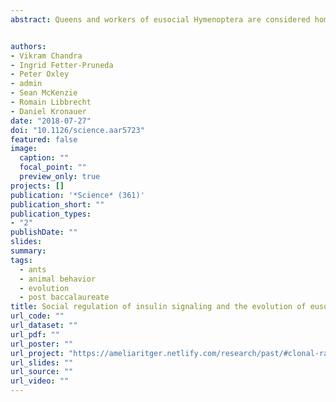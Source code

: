 ```yaml
---
abstract: Queens and workers of eusocial Hymenoptera are considered homologous to the reproductive and brood care phases of an ancestral subsocial life cycle. However, the molecular mechanisms underlying the evolution of reproductive division of labor remain obscure. Using a brain transcriptomics screen, we identified a single gene, insulin-like peptide 2 (ilp2), which is always up-regulated in ant reproductives, likely because they are better nourished than their nonreproductive nestmates. In clonal raider ants (*Ooceraea biroi*), larval signals inhibit adult reproduction by suppressing ilp2, thus producing a colony reproductive cycle reminiscent of ancestral subsociality. However, increasing ILP2 peptide levels overrides larval suppression, thereby breaking the colony cycle and inducing a stable division of labor. These findings suggest a simple model for the origin of ant eusociality via nutritionally determined reproductive asymmetries potentially amplified by larval signals.


authors:
- Vikram Chandra
- Ingrid Fetter-Pruneda
- Peter Oxley
- admin
- Sean McKenzie
- Romain Libbrecht
- Daniel Kronauer
date: "2018-07-27"
doi: "10.1126/science.aar5723"
featured: false
image:
  caption: ""
  focal_point: ""
  preview_only: true
projects: []
publication: '*Science* (361)'
publication_short: ""
publication_types:
- "2"
publishDate: ""
slides:
summary:
tags:
  - ants
  - animal behavior
  - evolution
  - post baccalaureate
title: Social regulation of insulin signaling and the evolution of eusociality in ants
url_code: ""
url_dataset: ""
url_pdf: ""
url_poster: ""
url_project: "https://ameliaritger.netlify.com/research/past/#clonal-raider-ants"
url_slides: ""
url_source: ""
url_video: ""
---
```

